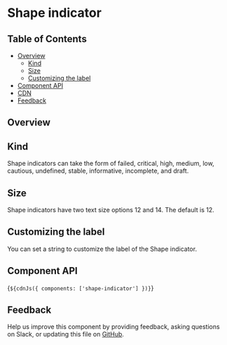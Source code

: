 
<Meta of={ShapeIndicatorStories} />

# Shape indicator

## Table of Contents

- [Overview](#overview)
  - [Kind](#kind)
  - [Size](#size)
  - [Customizing the label](#customizing-the-label)
- [Component API](#component-api)
- [CDN](#cdn)
- [Feedback](#feedback)

## Overview

<Canvas of={ShapeIndicatorStories.Default} />

## Kind

Shape indicators can take the form of failed, critical, high, medium, low,
cautious, undefined, stable, informative, incomplete, and draft.

## Size

Shape indicators have two text size options 12 and 14. The default is 12.

## Customizing the label

You can set a string to customize the label of the Shape indicator.

## Component API

<ArgTypes of="cds-shape-indicator" />

<Markdown>{`${cdnJs({ components: ['shape-indicator'] })}`}</Markdown>

## Feedback

Help us improve this component by providing feedback, asking questions on Slack,
or updating this file on
[GitHub](https://github.com/carbon-design-system/carbon/edit/main/packages/web-components/src/components/shape-indicator/shape-indicator.mdx).
